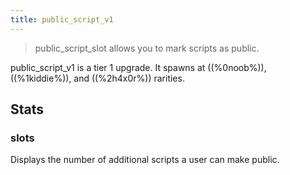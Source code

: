 ```yaml
---
title: public_script_v1
---
```


> public_script_slot allows you to mark scripts as public.

public_script_v1 is a tier 1 upgrade. It spawns at ((%0noob%)), ((%1kiddie%)), and ((%2h4x0r%)) rarities.

## Stats

### slots

Displays the number of additional scripts a user can make public.
